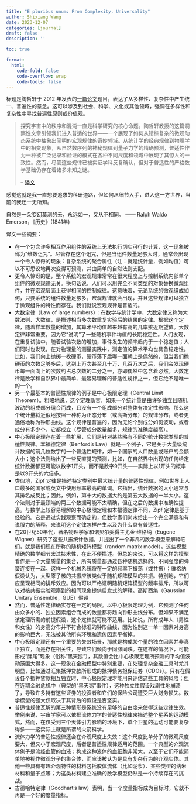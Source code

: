 ```yaml
---
title: "E pluribus unum: From Complexity, Universality" 
author: Shixiang Wang
date: 2023-12-07
categories: [journal]
draft: false
description: ''

toc: true

format:
  html:
    code-fold: false
    code-overflow: wrap
    code-tools: false
---
```


标题是陶哲轩于 2012 年发表的[一篇论文](https://direct.mit.edu/daed/article/141/3/23/27037/E-pluribus-unum-From-Complexity-Universality)题目，表达了从多样性、复杂性中产生统一、普遍性的意念。这可以涉及到社会、科学、文化或其他领域，强调在多样性和复杂性中寻找普遍性原则或价值观。

> 探究宇宙中的秩序和混沌一直是科学研究的核心命题。陶哲轩教授的这篇洞察性文章引领我们进入普适的世界——一个展现了如何从错综复杂的微观动态系统中抽象出简明的宏观规律的奇妙领域。从统计学的经典规律到物理学中的相变现象，从自然数序列的神秘规律到量子力学的精确预测，普适性作为一种被广泛记录和验证的模式在各种不同尺度和领域中展现了其惊人的一致性。然而，尽管这些规律已被实证学科反复确认，但对于普适性的严格数学基础仍存在着诸多未知之谜。
>
> -- [译文](https://mp.weixin.qq.com/s/X72WIF0qzPMMRKDoKJiDZw)

感觉这就是我一直想要追求的科研道路，但如何从细节入手，进入这一方世界，当前的我还一无所知。

自然是一朵变幻莫测的云，永远如一，又从不相同。
    —— Ralph Waldo Emerson，《历史》(1841年)

译文一些摘要：

- 在一个包含许多相互作用组件的系统上无法执行切实可行的计算，这一现象被称为“维数诅咒”。尽管存在这个诅咒，但是当组件数量足够大时，通常会出现一个令人惊奇的现象：复杂系统的聚合属性（注：就是统计量，例如均值）可以不可思议地再次变得可预测，并由简单的自然法则支配。
- 更令人惊讶的是，整个系统的宏观规律常常在很大程度上与控制系统内部单个组件的微观规律无关。换句话说，人们可以用完全不同类型的对象替换微观组件，并在宏观层面上获得相同的控制规律。这意味着，无论系统的微观组成如何，只要系统的组件数量足够多，宏观规律就会出现，并且这些规律可以独立于微观组件的特性而存在。我们就说宏观规律是普适的。
- 大数定律（Law of large numbers）：在数学与统计学中，大数定律又称为大数法则、大数律，是描述相当多次数重复实验后的结果的定律。根据这个定律，随着样本数量的增加，其算术平均值越来越有高的几率接近期望值。大数定律非常重要，因为它“说明”了一些随机事件均值的长期稳定性。人们发现，在重复试验中，随着试验次数的增加，事件发生的频率趋向于一个稳定值；人们同时也发现，在对物理量的测量实践中，测定值的算术平均也具备稳定性。比如，我们向上抛掷一枚硬币，硬币落下后哪一面朝上是偶然的，但当我们抛硬币的次数足够多后，达到上万次甚至几十万、几百万次之后，我们会发现硬币每一面向上的次数约占总次数的二分之一，亦即偶然中包含着必然。大数定律是数学和自然界中最简单、最容易理解的普适性规律之一，但它绝不是唯一的一个。
- 另一个最基本的普适性规律的例子是中心极限定理（Central Limit Theorem）。粗略地说，这个定理断言，如果一个统计量是由许多独立且随机波动的组成部分组合而成，且没有一个组成部分对整体有决定性影响，那么这个统计量将近似地按照一种称为正态分布（或高斯分布）的规律分布，或者更通俗地称为钟形曲线。这个规律是普遍的，因为无论个别成分如何波动，或者成分有多少个，它都成立（尽管成分数量越多，规律的准确度越高）。
- 中心极限定理存在着一些扩展，它们是针对某些略有不同的统计数据类型的普适性规律。本福德定律（Benford's Law）就是一个例子，它是关于大量级统计数据的前几位数字的一个普适性规律，如一个国家的人口数量或账户的金额大小；这个法则给出了一些反直觉的预测，比如，在自然界中出现的任何给定统计数据都更可能以数字1开头，而不是数字9开头——实际上以1开头的概率是以9开头的六倍多。
- 类似地，Zipf 定律是描述特定类别中最大统计量的普适性规律，例如世界上人口最多的国家或英文中使用频率最高的单词。它指出，统计数据的大小通常与其排名成反比；因此，例如，第十大的数据大约是第五大数据的一半大小。这个法则对于最顶端的两三个数据可能不太精确，但在之后的数据中准确性提高。与数学上较容易理解的中心极限定理和本福德定律不同，Zipf 定律是基于经验的。它是通过实践观察而确定的，但数学家们尚未给出一个完全满意和有说服力的解释，来说明这个定律怎样产生以及为什么具有普适性。
- 在20世纪50年代，著名物理学家和诺贝尔奖得主尤金·维格纳（Eugene Wigner）研究了这些共振统计数据，并提出了一个非凡的数学模型来解释它们，就是我们现在所称的随机矩阵模型（random matrix model）。这些模型精确的数学细节太过技术性，在此不便描述。但总的来说，可以将这样的模型看作是一个大量质量的集合，所有质量都通过各种随机选择的、不同强度的弹簧连接在一起。这样一个机械系统将在一定的频率下振荡（或共振）；维格纳假设认为，大型原子核的共振应该类似于随机矩阵模型的共振。特别地，它们应呈现相同的排斥效应。因为可以严格证明随机矩阵模型的频率排斥，所以可以对核共振实验观察到的相同现象提供启发式的解释。高斯酉集（Gaussian Unitary Ensemble，GUE）假设
- 然而，普适性定律确实存在一定的局限。以中心极限定理为例，它预测了任何由众多小的、独立因素组合而成的数量都将趋向钟形曲线分布。但如果不满足该定理所需的前提假设，这个定律就可能不适用。比如说，所有成年人（男性和女性）的身高分布并不符合标准的钟形曲线，因为性别这一单一因素对身高的影响巨大，无法被其他所有环境和遗传因素平衡掉。
- 中心极限定理还有一个重要的失效场景，那就是构成某个量的独立因素并非真正独立，而是存在相关性，导致它们倾向于同涨同跌。在这样的情况下，可能形成“胖尾”现象（俗称“黑天鹅”），其数值会比中心极限定理所预测的平均值波动范围大得多。这一现象在金融模型中特别重要，在处理复杂金融工具时尤其明显，比如通过汇集抵押贷款所形成的抵押债务担保证券（CDOs）。只有在假设各个抵押贷款相互独立时，中心极限定理才能用来评估这些工具的风险；但在近期金融危机中（典型的“黑天鹅”事件），这种独立性假设戏剧性地崩溃了，导致许多持有这些证券的投资者和它们的保险公司遭受巨大财务损失。数学模型的强大仅取决于其背后的假设是否坚实。
- 普适性规律瓦解的第三种情形是系统没有足够的自由度来使得这些定律生效。举例来说，宇宙学家可以依据流体力学的普适性规律来描述整个星系的运动模式，然而，在仅受到三个天体引力影响的环境下，单个卫星的运动可能要复杂得多——这实际上就是所谓的火箭科学。
- 流体力学的普适性规律还会在介观尺度上失效：这个尺度比单分子的微观尺度要大，但又小于宏观尺度，后者是普适性规律适用的范围。一个典型的介观流体例子是流经血管的血液；构成这种液体的血细胞非常大，以至于它们不能简单地被视作微观分子的集合体，而应该被认为是具有复杂行为的介观实体。其他一些具有有趣介观特性的材料包括胶体流体（比如泥浆）、某些类型的纳米材料和量子点等；为这类材料建立准确的数学模型仍然是一个持续存在的挑战。
- 古德哈特定律（Goodhart's law）表明，当一个度量指标成为目标时，它就不再是一个好的度量指标。
